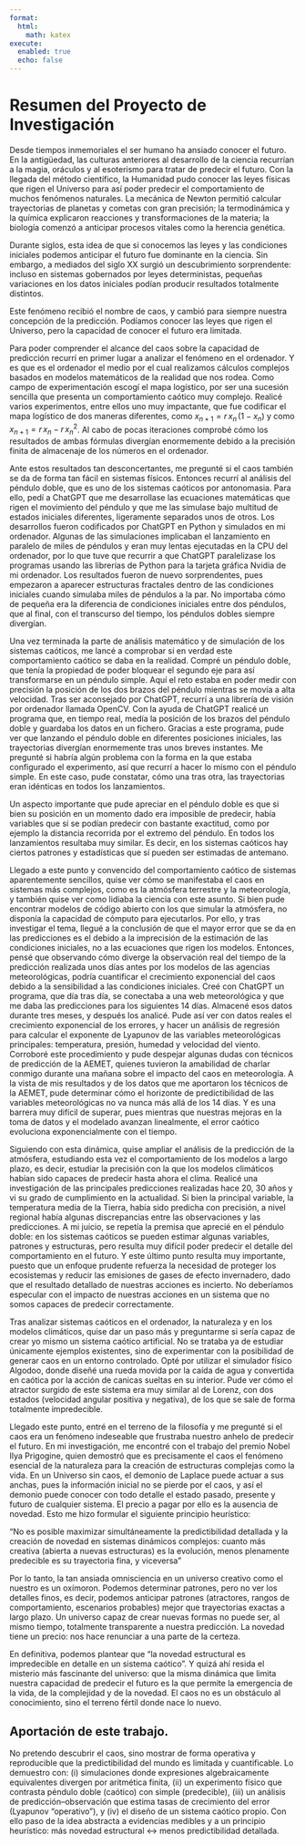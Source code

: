 ```yaml
---
format:
  html:
    math: katex
execute:
  enabled: true
  echo: false
---
```


# Resumen del Proyecto de Investigación

Desde tiempos inmemoriales el ser humano ha ansiado conocer el futuro. En la antigüedad, las culturas anteriores al desarrollo de la ciencia recurrían a la magia, oráculos y al esoterismo para tratar de predecir el futuro. Con la llegada del método científico, la Humanidad pudo conocer las leyes físicas que rigen el Universo para así poder predecir el comportamiento de muchos fenómenos naturales. La mecánica de Newton permitió calcular trayectorias de planetas y cometas con gran precisión; la termodinámica y la química explicaron reacciones y transformaciones de la materia; la biología comenzó a anticipar procesos vitales como la herencia genética.

Durante siglos, esta idea de que si conocemos las leyes y las condiciones iniciales podemos anticipar el futuro fue dominante en la ciencia. Sin embargo, a mediados del siglo XX surgió un descubrimiento sorprendente: incluso en sistemas gobernados por leyes deterministas, pequeñas variaciones en los datos iniciales podían producir resultados totalmente distintos.

Este fenómeno recibió el nombre de caos, y cambió para siempre nuestra concepción de la predicción. Podíamos conocer las leyes que rigen el Universo, pero la capacidad de conocer el futuro era limitada. 

Para poder comprender el alcance del caos sobre la capacidad de predicción recurrí en primer lugar a analizar el fenómeno en el ordenador. Y es que es el ordenador el medio por el cual realizamos cálculos complejos basados en modelos matemáticos de la realidad que nos rodea. Como campo de experimentación escogí el mapa logístico, por ser una sucesión sencilla que presenta un comportamiento caótico muy complejo. Realicé varios experimentos, entre ellos uno muy impactante, que fue codificar el mapa logístico de dos maneras diferentes, como $x_{n+1} = r\,x_n\,(1 - x_n)$ y como $x_{n+1} = r\,x_n - r\,{x_n}^2$. Al cabo de pocas iteraciones comprobé cómo los resultados de ambas fórmulas divergían enormemente debido a la precisión finita de almacenaje de los números en el ordenador. 

Ante estos resultados tan desconcertantes, me pregunté si el caos también se da de forma tan fácil en sistemas físicos. Entonces recurrí al análisis del péndulo doble, que es uno de los sistemas caóticos por antonomasia. Para ello, pedí a ChatGPT que me desarrollase las ecuaciones matemáticas que rigen el movimiento del péndulo y que me las simulase bajo multitud de estados iniciales diferentes, ligeramente separados unos de otros. Los desarrollos fueron codificados por ChatGPT en Python y simulados en mi ordenador. Algunas de las simulaciones implicaban el lanzamiento en paralelo de miles de péndulos y eran muy lentas ejecutadas en la CPU del ordenador, por lo que tuve que recurrir a que ChatGPT paralelizase los programas usando las librerías de Python para la tarjeta gráfica Nvidia de mi ordenador. Los resultados fueron de nuevo sorprendentes, pues empezaron a aparecer estructuras fractales dentro de las condiciones iniciales cuando simulaba miles de péndulos a la par. No importaba cómo de pequeña era la diferencia de condiciones iniciales entre dos péndulos, que al final, con el transcurso del tiempo, los péndulos dobles siempre divergían.

Una vez terminada la parte de análisis matemático y de simulación de los sistemas caóticos, me lancé a comprobar si en verdad este comportamiento caótico se daba en la realidad. Compré un péndulo doble, que tenía la propiedad de poder bloquear el segundo eje para así transformarse en un péndulo simple. Aquí el reto estaba en poder medir con precisión la posición de los dos brazos del péndulo mientras se movía a alta velocidad. Tras ser aconsejado por ChatGPT, recurrí a una librería de visión por ordenador llamada OpenCV. Con la ayuda de ChatGPT realicé un programa que, en tiempo real, medía la posición de los brazos del péndulo doble y guardaba los datos en un fichero. Gracias a este programa, pude ver que lanzando el péndulo doble en diferentes posiciones iniciales, las trayectorias divergían enormemente tras unos breves instantes. Me pregunté si habría algún problema con la forma en la que estaba configurado el experimento, así que recurrí a hacer lo mismo con el péndulo simple. En este caso, pude constatar, cómo una tras otra, las trayectorias eran idénticas en todos los lanzamientos.

Un aspecto importante que pude apreciar en el péndulo doble es que si bien su posición en un momento dado era imposible de predecir, había variables que sí se podían predecir con bastante exactitud, como por ejemplo la distancia recorrida por el extremo del péndulo. En todos los lanzamientos resultaba muy similar. Es decir, en los sistemas caóticos hay ciertos patrones y estadísticas que sí pueden ser estimadas de antemano.

Llegado a este punto y convencido del comportamiento caótico de sistemas aparentemente sencillos, quise ver cómo se manifestaba el caos en sistemas más complejos, como es la atmósfera terrestre y la meteorología, y también quise ver como lidiaba la ciencia con este asunto. Si bien pude encontrar modelos de código abierto con los que simular la atmósfera, no disponía la capacidad de cómputo para ejecutarlos. Por ello, y tras investigar el tema, llegué a la conclusión de que el mayor error que se da en las predicciones es el debido a la imprecisión de la estimación de las condiciones iniciales, no a las ecuaciones que rigen los modelos. Entonces, pensé que observando cómo diverge la observación real del tiempo de la predicción realizada unos días antes por los modelos de las agencias meteorológicas, podría cuantificar el crecimiento exponencial del caos debido a la sensibilidad a las condiciones iniciales. Creé con ChatGPT un programa, que día tras día, se conectaba a una web meteorológica y que me daba las predicciones para los siguientes 14 días. Almacené esos datos durante tres meses, y después los analicé. Pude así ver con datos reales el crecimiento exponencial de los errores, y hacer un análisis de regresión para calcular el exponente de Lyapunov de las variables meteorológicas principales: temperatura, presión, humedad y velocidad del viento. Corroboré este procedimiento y pude despejar algunas dudas con técnicos de predicción de la AEMET, quienes tuvieron la amabilidad de charlar conmigo durante una mañana sobre el impacto del caos en meteorología. A la vista de mis resultados y de los datos que me aportaron los técnicos de la AEMET, pude determinar cómo el horizonte de predictibilidad de las variables meteorológicas no va nunca más allá de los 14 días. Y es una barrera muy difícil de superar, pues mientras que nuestras mejoras en la toma de datos y el modelado avanzan linealmente, el error caótico evoluciona exponencialmente con el tiempo. 

Siguiendo con esta dinámica, quise ampliar el análisis de la predicción de la atmósfera, estudiando esta vez el comportamiento de los modelos a largo plazo, es decir, estudiar la precisión con la que los modelos climáticos habían sido capaces de predecir hasta ahora el clima. Realicé una investigación de las principales predicciones realizadas hace 20, 30 años y vi su grado de cumplimiento en la actualidad. Si bien la principal variable, la temperatura media de la Tierra, había sido predicha con precisión, a nivel regional había algunas discrepancias entre las observaciones y las predicciones. A mi juicio, se repetía la premisa que aprecié en el péndulo doble: en los sistemas caóticos se pueden estimar algunas variables, patrones y estructuras, pero resulta muy difícil poder predecir el detalle del comportamiento en el futuro. Y este último punto resulta muy importante, puesto que un enfoque prudente refuerza la necesidad de proteger los ecosistemas y reducir las emisiones de gases de efecto invernadero, dado que el resultado detallado de nuestras acciones es incierto. No deberíamos especular con el impacto de nuestras acciones en un sistema que no somos capaces de predecir correctamente.

Tras analizar sistemas caóticos en el ordenador, la naturaleza y en los modelos climáticos, quise dar un paso más y preguntarme si sería capaz de crear yo mismo un sistema caótico artificial. No se trataba ya de estudiar únicamente ejemplos existentes, sino de experimentar con la posibilidad de generar caos en un entorno controlado. Opté por utilizar el simulador físico Algodoo, donde diseñé una rueda movida por la caída de agua y convertida en caótica por la acción de canicas sueltas en su interior. Pude ver cómo el atractor surgido de este sistema era muy similar al de Lorenz, con dos estados (velocidad angular positiva y negativa), de los que se sale de forma totalmente impredecible.

Llegado este punto, entré en el terreno de la filosofía y me pregunté si el caos era un fenómeno indeseable que frustraba nuestro anhelo de predecir el futuro. En mi investigación, me encontré con el trabajo del premio Nobel Ilya Prigogine, quien demostró que es precisamente el caos el fenómeno esencial de la naturaleza para la creación de estructuras complejas como la vida. En un Universo sin caos, el demonio de Laplace puede actuar a sus anchas, pues la información inicial no se pierde por el caos, y así el demonio puede conocer con todo detalle el estado pasado, presente y futuro de cualquier sistema. El precio a pagar por ello es la ausencia de novedad. Esto me hizo formular el siguiente principio heurístico:

"No es posible maximizar simultáneamente la predictibilidad detallada y la creación de novedad en sistemas dinámicos complejos: cuanto más creativa (abierta a nuevas estructuras) es la evolución, menos plenamente predecible es su trayectoria fina, y viceversa"

Por lo tanto, la tan ansiada omnisciencia en un universo creativo como el nuestro es un oxímoron. Podemos determinar patrones, pero no ver los detalles finos, es decir, podemos anticipar patrones (atractores, rangos de comportamiento, escenarios probables) mejor que trayectorias exactas a largo plazo. Un universo capaz de crear nuevas formas no puede ser, al mismo tiempo, totalmente transparente a nuestra predicción. La novedad tiene un precio: nos hace renunciar a una parte de la certeza.

En definitiva, podemos plantear que "la novedad estructural es impredecible en detalle en un sistema caótico". Y quizá ahí resida el misterio más fascinante del universo: que la misma dinámica que limita nuestra capacidad de predecir el futuro es la que permite la emergencia de la vida, de la complejidad y de la novedad. El caos no es un obstáculo al conocimiento, sino el terreno fértil donde nace lo nuevo.

## Aportación de este trabajo.

No pretendo descubrir el caos, sino mostrar de forma operativa y reproducible que la predictibilidad del mundo es limitada y cuantificable. Lo demuestro con: (i) simulaciones donde expresiones algebraicamente equivalentes divergen por aritmética finita, (ii) un experimento físico que contrasta péndulo doble (caótico) con simple (predecible), (iii) un análisis de predicción–observación que estima tasas de crecimiento del error (Lyapunov “operativo”), y (iv) el diseño de un sistema caótico propio. Con ello paso de la idea abstracta a evidencias medibles y a un principio heurístico: más novedad estructural ↔ menos predictibilidad detallada.